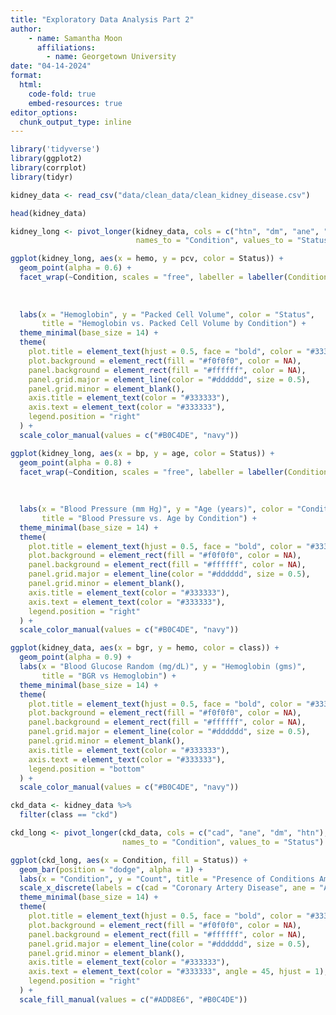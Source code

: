 ```yaml
---
title: "Exploratory Data Analysis Part 2"
author:
    - name: Samantha Moon
      affiliations:
        - name: Georgetown University
date: "04-14-2024"
format:  
  html:
    code-fold: true
    embed-resources: true
editor_options: 
  chunk_output_type: inline
---
```


```r
library('tidyverse')
library(ggplot2)
library(corrplot)
library(tidyr)
```

```r
kidney_data <- read_csv("data/clean_data/clean_kidney_disease.csv")

head(kidney_data)
```


```r
kidney_long <- pivot_longer(kidney_data, cols = c("htn", "dm", "ane", "cad"), 
                            names_to = "Condition", values_to = "Status")

ggplot(kidney_long, aes(x = hemo, y = pcv, color = Status)) +
  geom_point(alpha = 0.6) +  
  facet_wrap(~Condition, scales = "free", labeller = labeller(Condition = c(cad = "Coronary Artery Disease",
                                                                            ane = "Anemia",
                                                                            dm = "Diabetes Mellitus",
                                                                            htn = "Hypertension"))) +
  labs(x = "Hemoglobin", y = "Packed Cell Volume", color = "Status", 
       title = "Hemoglobin vs. Packed Cell Volume by Condition") +
  theme_minimal(base_size = 14) +
  theme(
    plot.title = element_text(hjust = 0.5, face = "bold", color = "#333333"),
    plot.background = element_rect(fill = "#f0f0f0", color = NA),
    panel.background = element_rect(fill = "#ffffff", color = NA),
    panel.grid.major = element_line(color = "#dddddd", size = 0.5),
    panel.grid.minor = element_blank(),
    axis.title = element_text(color = "#333333"),
    axis.text = element_text(color = "#333333"),
    legend.position = "right" 
  ) +
  scale_color_manual(values = c("#B0C4DE", "navy")) 
```

```r
ggplot(kidney_long, aes(x = bp, y = age, color = Status)) +
  geom_point(alpha = 0.8) +  
  facet_wrap(~Condition, scales = "free", labeller = labeller(Condition = c(cad = "Coronary Artery Disease",
                                                                            ane = "Anemia",
                                                                            dm = "Diabetes Mellitus",
                                                                            htn = "Hypertension"))) +
  labs(x = "Blood Pressure (mm Hg)", y = "Age (years)", color = "Condition Status", 
       title = "Blood Pressure vs. Age by Condition") +
  theme_minimal(base_size = 14) +
  theme(
    plot.title = element_text(hjust = 0.5, face = "bold", color = "#333333"),
    plot.background = element_rect(fill = "#f0f0f0", color = NA),
    panel.background = element_rect(fill = "#ffffff", color = NA),
    panel.grid.major = element_line(color = "#dddddd", size = 0.5),
    panel.grid.minor = element_blank(),
    axis.title = element_text(color = "#333333"),
    axis.text = element_text(color = "#333333"),
    legend.position = "right"  
  ) +
  scale_color_manual(values = c("#B0C4DE", "navy"))

```




```r
ggplot(kidney_data, aes(x = bgr, y = hemo, color = class)) +
  geom_point(alpha = 0.9) + 
  labs(x = "Blood Glucose Random (mg/dL)", y = "Hemoglobin (gms)", 
       title = "BGR vs Hemoglobin") +
  theme_minimal(base_size = 14) +
  theme(
    plot.title = element_text(hjust = 0.5, face = "bold", color = "#333333"),
    plot.background = element_rect(fill = "#f0f0f0", color = NA),
    panel.background = element_rect(fill = "#ffffff", color = NA),
    panel.grid.major = element_line(color = "#dddddd", size = 0.5),
    panel.grid.minor = element_blank(),
    axis.title = element_text(color = "#333333"),
    axis.text = element_text(color = "#333333"),
    legend.position = "bottom"  
  ) +
  scale_color_manual(values = c("#B0C4DE", "navy"))
```

```r
ckd_data <- kidney_data %>%
  filter(class == "ckd")

ckd_long <- pivot_longer(ckd_data, cols = c("cad", "ane", "dm", "htn"), 
                         names_to = "Condition", values_to = "Status")

ggplot(ckd_long, aes(x = Condition, fill = Status)) +
  geom_bar(position = "dodge", alpha = 1) +
  labs(x = "Condition", y = "Count", title = "Presence of Conditions Among CKD Patients") +
  scale_x_discrete(labels = c(cad = "Coronary Artery Disease", ane = "Anemia", dm = "Diabetes Mellitus", htn = "Hypertension")) +
  theme_minimal(base_size = 14) +
  theme(
    plot.title = element_text(hjust = 0.5, face = "bold", color = "#333333"),
    plot.background = element_rect(fill = "#f0f0f0", color = NA),
    panel.background = element_rect(fill = "#ffffff", color = NA),
    panel.grid.major = element_line(color = "#dddddd", size = 0.5),
    panel.grid.minor = element_blank(),
    axis.title = element_text(color = "#333333"),
    axis.text = element_text(color = "#333333", angle = 45, hjust = 1),
    legend.position = "right" 
  ) +
  scale_fill_manual(values = c("#ADD8E6", "#B0C4DE"))
```
